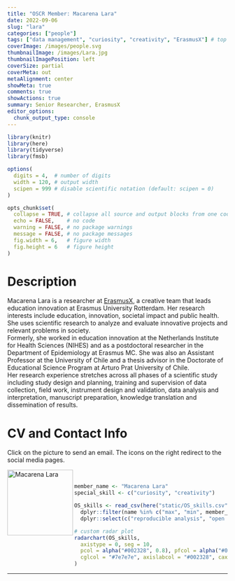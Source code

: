 ```yaml
---
title: "OSCR Member: Macarena Lara"
date: 2022-09-06
slug: "lara"
categories: ["people"]
tags: ["data management", "curiosity", "creativity", "ErasmusX"] # top 3 categories + unique + school
coverImage: /images/people.svg
thumbnailImage: /images/Lara.jpg
thumbnailImagePosition: left
coverSize: partial
coverMeta: out
metaAlignment: center
showMeta: true
comments: true
showActions: true
summary: Senior Researcher, ErasmusX
editor_options: 
  chunk_output_type: console
---
```


```r

library(knitr)
library(here)
library(tidyverse)
library(fmsb)

options(
  digits = 4,  # number of digits
  width = 120, # output width
  scipen = 999 # disable scientific notation (default: scipen = 0)
)

opts_chunk$set(
  collapse = TRUE, # collapse all source and output blocks from one code chunk into a single block
  echo = FALSE,    # no code
  warning = FALSE, # no package warnings
  message = FALSE, # no package messages
  fig.width = 6,   # figure width
  fig.height = 6   # figure height
)

```

# Description

Macarena Lara is a researcher at [ErasmusX](https://www.erasmusx.io), a creative team that leads education innovation at Erasmus University Rotterdam. Her research interests include education, innovation, societal impact and public health. She uses scientific research to analyze and evaluate innovative projects and relevant problems in society.        
Formerly, she worked in education innovation at the Netherlands Institute for Health Sciences (NIHES) and as a postdoctoral researcher in the Department of Epidemiology at Erasmus MC. She was also an Assistant Professor at the University of Chile and a thesis advisor in the Doctorate of Educational Science Program at Arturo Prat University of Chile.        
Her research experience stretches across all phases of a scientific study including study design and planning, training and supervision of data collection, field work, instrument design and validation, data analysis and interpretation, manuscript preparation, knowledge translation and dissemination of results.
 
# CV and Contact Info

Click on the picture to send an email. The icons on the right redirect to the social media pages.

<!-- EMAIL -->
<p>
  <a href="mailto:macarena.laramolina@eur.nl">
  <img border="0" alt="Macarena Lara" src="/images/Lara.jpg" width="150" height="150" align="left">
  </a>
</p>

<!-- LINKEDIN -->
<p align="center">
  <a href="https://www.linkedin.com/in/macarenalara/" class="fa fa-linkedin fa-2x" style="color:#000000;">
  </a>
</p>

<!-- RESEARCHGATE -->
<p align="center">
  <a href="https://www.researchgate.net/profile/Macarena-Lara-3" class="ai ai-researchgate fa-2x" style="color:#000000;">
  </a>
</p>

<!-- ORCID -->
<p align="center">
  <a href="https://orcid.org/0000-0003-4828-3188" class="ai ai-orcid fa-2x" style="color:#000000;">
  </a>
</p>

<BR>

<!-- # Expertise -->

```r

member_name <- "Macarena Lara"
special_skill <- c("curiosity", "creativity")

OS_skills <- read_csv(here("static/OS_skills.csv")) %>%
  dplyr::filter(name %in% c("max", "min", member_name)) %>%
  dplyr::select(c("reproducible analysis", "open source software", all_of(special_skill), "data management", "open access", "data sharing", "preregistration"))

# custom radar plot
radarchart(OS_skills,
  axistype = 0, seg = 10,
  pcol = alpha("#002328", 0.8), pfcol = alpha("#00B969", 0.6), plwd = 4, centerzero = TRUE, # polygon
  cglcol = "#7e7e7e", axislabcol = "#002328", caxislabels = seq(0, 10, 2), cglwd = 0.8 # grid
)

```

***


